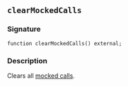 ## `clearMockedCalls`

### Signature

```solidity
function clearMockedCalls() external;
```

### Description

Clears all [mocked calls](/reference/cheatcodes/mock-call.mdx).
